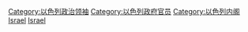 {{Catnav|頁面分類|人物|各國人物|各國政治人物|以色列政治人物}}
{{Catnav|頁面分類|人物|各國人物|以色列人|以色列政治人物}}
{{catmore}}
{{Commonscat|Prime ministers of Israel}}

[[Category:以色列政治领袖|Category:以色列政治领袖]]
[[Category:以色列政府官员|Category:以色列政府官员]]
[[Category:以色列内阁|Category:以色列内阁]]
[[Category:各國總理|Israel]]
[[Category:各国政府首脑|Israel]]